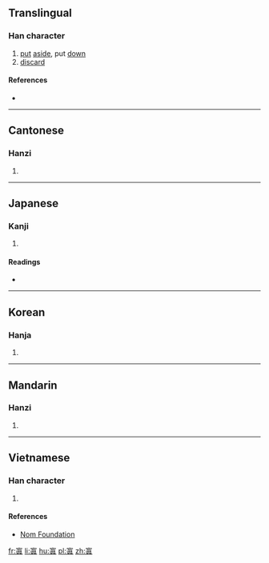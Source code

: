 {{also|置}}
==Translingual==

===Han character===
{{Han char|rn=40|rad=宀|as=10|sn=13|four=30801|canj=JJBC|ids=⿱宀真}}

# [[put]] [[aside]], put [[down]]
# [[discard]]

====References====
* {{Han ref|kx=0289.270|dkj=07257|dj=0573.180|hdz=20945.090|uh=5BD8|ud=23512|bh=DD49|bd=56649}}

----

==Cantonese==

===Hanzi===
{{yue-hanzi|jyut=zi3|y=ji3}}

# {{defn|lang=yue|sort=宀10}}

----

==Japanese==

===Kanji===
{{ja-kanji|grade=|rs=宀10}}

# {{defn|lang=ja|sort=宀10}}

====Readings====
* {{ja-readings|on=[[し]] (shi)|kun=[[おく]] (oku), [[いれる]] (ireru), [[とめる]] (tomeru), [[すこる]] (sukoru)}}

----

==Korean==

===Hanja===
{{ko-hanja|hangeul=치|rv=chi|mr=ch'i}}

# {{defn|lang=ko|sort=宀10}}

----

==Mandarin==

===Hanzi===
{{cmn-hanzi|pin=[[zhì]] ([[zhi4]]), [[nìng]] ([[ning4]])|wg=chih<sup>4</sup>, ning<sup>4</sup>}}

# {{defn|lang=cmn|sort=宀10}}

----

==Vietnamese==

===Han character===
{{vi-readings|rs=宀10|hanviet=trí}}

# {{defn|lang=vi|sort=宀10}}

====References====
* [http://nomfoundation.org/common/nom_details.php?codepoint=5bd8 Nom Foundation]

[[fr:寘]]
[[li:寘]]
[[hu:寘]]
[[pl:寘]]
[[zh:寘]]